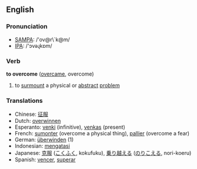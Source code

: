 ==English==
=== Pronunciation ===
*[[w:SAMPA|SAMPA]]: /'ov@r\`k@m/
*[[w:IPA|IPA]]: /'ɔvəɻkɒm/

=== Verb ===
'''to overcome''' ([[overcame]], overcome)
# to [[surmount]] a physical or [[abstract]] [[problem]]

=== Translations ===
*Chinese: [[征服]]
*Dutch: [[overwinnen]]
*Esperanto: [[venki]] (infinitive), [[venkas]] (present)
*French: [[sumonter]] (overcome a physical thing), [[pallier]] (overcome a fear)
*German: [[überwinden]] (1)
*Indonesian: [[atas|mengatasi]]
*Japanese: [[克服]] ([[こくふく]], kokufuku), [[乗り越える]] ([[のりこえる]], nori-koeru)
*Spanish: [[vencer]], [[superar]]